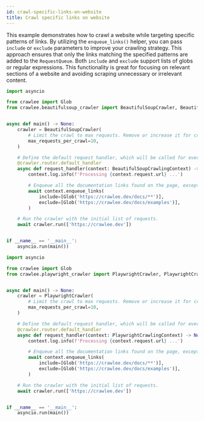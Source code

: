 ```yaml
---
id: crawl-specific-links-on-website
title: Crawl specific links on website
---
```



This example demonstrates how to crawl a website while targeting specific patterns of links. By utilizing the `enqueue_links()` helper, you can pass `include` or `exclude` parameters to improve your crawling strategy. This approach ensures that only the links matching the specified patterns are added to the `RequestQueue`. Both `include` and `exclude` support lists of globs or regular expressions. This functionality is great for focusing on relevant sections of a website and avoiding scraping unnecessary or irrelevant content.

<Tabs groupId="main">
<TabItem value="BeautifulSoupCrawler" label="BeautifulSoupCrawler">

```python
import asyncio

from crawlee import Glob
from crawlee.beautifulsoup_crawler import BeautifulSoupCrawler, BeautifulSoupCrawlingContext


async def main() -> None:
    crawler = BeautifulSoupCrawler(
        # Limit the crawl to max requests. Remove or increase it for crawling all links.
        max_requests_per_crawl=10,
    )

    # Define the default request handler, which will be called for every request.
    @crawler.router.default_handler
    async def request_handler(context: BeautifulSoupCrawlingContext) -> None:
        context.log.info(f'Processing {context.request.url} ...')

        # Enqueue all the documentation links found on the page, except for the examples.
        await context.enqueue_links(
            include=[Glob('https://crawlee.dev/docs/**')],
            exclude=[Glob('https://crawlee.dev/docs/examples')],
        )

    # Run the crawler with the initial list of requests.
    await crawler.run(['https://crawlee.dev'])


if __name__ == '__main__':
    asyncio.run(main())
```

</TabItem>
<TabItem value="PlaywrightCrawler" label="PlaywrightCrawler">

```python
import asyncio

from crawlee import Glob
from crawlee.playwright_crawler import PlaywrightCrawler, PlaywrightCrawlingContext


async def main() -> None:
    crawler = PlaywrightCrawler(
        # Limit the crawl to max requests. Remove or increase it for crawling all links.
        max_requests_per_crawl=10,
    )

    # Define the default request handler, which will be called for every request.
    @crawler.router.default_handler
    async def request_handler(context: PlaywrightCrawlingContext) -> None:
        context.log.info(f'Processing {context.request.url} ...')

        # Enqueue all the documentation links found on the page, except for the examples.
        await context.enqueue_links(
            include=[Glob('https://crawlee.dev/docs/**')],
            exclude=[Glob('https://crawlee.dev/docs/examples')],
        )

    # Run the crawler with the initial list of requests.
    await crawler.run(['https://crawlee.dev'])


if __name__ == '__main__':
    asyncio.run(main())
```

</TabItem>
</Tabs>

